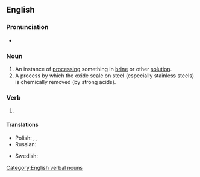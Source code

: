 ==English==

===Pronunciation===
* {{IPA|en|/ˈpɪk.lɪŋ/}}

===Noun===
{{en-noun}}

# An instance of [[processing]] something in [[brine]] or other [[solution]].
# A process by which the oxide scale on steel (especially stainless steels) is chemically removed (by strong acids).

===Verb===
{{head|en|verb form}}

# {{present participle of|en|pickle|nocat=1}}

====Translations====
{{trans-top|present participle of pickle}}
* Polish: {{t+|pl|kiszenie|n}}, {{t+|pl|marynowanie|n}}, {{t+|pl|peklowanie|n}}
* Russian: {{t+|ru|соление|n|sc=Cyrl}}
{{trans-mid}}
* Swedish: {{t+|sv|inläggning|c}}
{{trans-bottom}}

[[Category:English verbal nouns]]